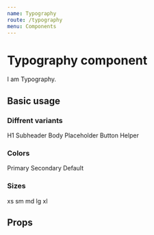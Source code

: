 ```yaml
---
name: Typography
route: /typography
menu: Components
---
```



# Typography component

I am Typography.

## Basic usage

### Diffrent variants

<Playground>
  <ThemeProvider theme={theme}>
    <Typography variant="heading">H1</Typography>
    <Typography variant="subheader">Subheader</Typography>
    <Typography variant="body">Body</Typography>
    <Typography variant="placeholder">Placeholder</Typography>
    <Typography variant="button">Button</Typography>
    <Typography variant="helper">Helper</Typography>
  </ThemeProvider>
</Playground>

### Colors

<Playground>
  <ThemeProvider theme={theme}>
    <Typography color="primary">Primary</Typography>
    <Typography color="secondary">Secondary</Typography>
    <Typography>Default</Typography>
  </ThemeProvider>
</Playground>

### Sizes

<Playground>
  <ThemeProvider theme={theme}>
    <Typography size="xs">xs</Typography>
    <Typography size="sm">sm</Typography>
    <Typography size="md">md</Typography>
    <Typography size="lg">lg</Typography>
    <Typography size="xl">xl</Typography>
  </ThemeProvider>
</Playground>

## Props

<Props of={Typography} />
